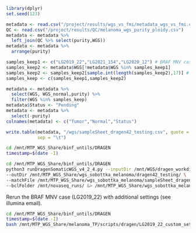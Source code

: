 ```r
library(dplyr)
set.seed(123)

metadata <- read.csv("/project/results/wgs_vs_fmi/metadata_wgs_vs_fmi.csv")
QC <- read.csv("/project/results/QC/melanoma_wgs_purity_ploidy.csv")
metadata <- metadata %>%
  left_join(QC %>% select(purity,WGS))
metadata <- metadata %>%
  arrange(purity)

samples_keep1 <- c("LG2019_22","LG2021_154","LG2020_12") # BRAF MNV case, CNV wrong cases
samples_keep2 <- metadata$WGS[!metadata$WGS %in% samples_keep1]
samples_keep2 <- samples_keep2[sample.int(length(samples_keep2),17)] # Random remaining samples with mixed purity
samples_keep <- c(samples_keep1,samples_keep2)

metadata <- metadata %>%
  select(WGS, WGS_normal,purity) %>%
  filter(WGS %in% samples_keep)
metadata$Status <- "Pending"
metadata <- metadata %>%
  select(-purity)
colnames(metadata) <- c("Tumor","Normal","Status")

write.table(metadata, "/wgs/sampleSheet_dragen42_testing.csv", quote = F, row.names = F,
            sep = "\t")

```


```bash
cd /mnt/MTP_WGS_Share/binf_untils/DRAGEN
timestamp=$(date -I)

cd /mnt/MTP_WGS_Share/binf_untils/DRAGEN
python3 runDragenSomaticWGS_v4_2_4.py --inputDir /mnt/WGS/dragen_workdir/1-untrimmedFastq/ \
--outDir /mnt/MTP_WGS_Share/wgs_sobottka_melanoma/dragen42_testing/ \
--matchFile /mnt/MTP_WGS_Share/wgs_sobottka_melanoma/sampleSheet_dragen42_testing.csv \
--bclFolder /mnt/novaseq_runs/ &> /mnt/MTP_WGS_Share/wgs_sobottka_melanoma/dragen42_testing/dragen_${timestamp}.log &
```

Rerun the BRAF MNV case (LG2019_22) with additional settings (see illumina email).

```bash
cd /mnt/MTP_WGS_Share/binf_untils/DRAGEN
timestamp=$(date -I)
bash /mnt/MTP_WGS_Share/melanoma_TP/scripts/dragen/LG2019_22_custom_settings.sh &> /mnt/MTP_WGS_Share/wgs_sobottka_melanoma/dragen42_testing/dragen_${timestamp}.log &
```

